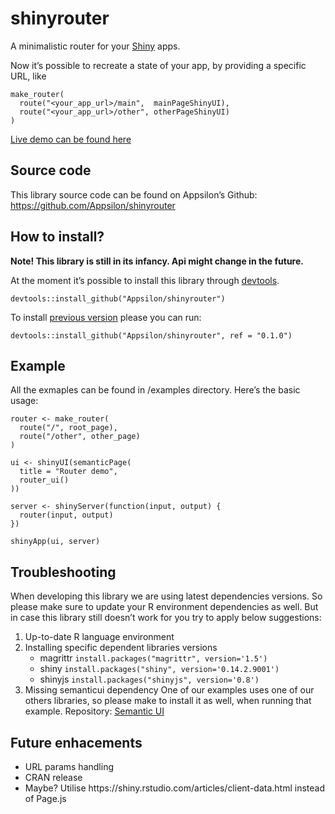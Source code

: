<link href="http://fonts.googleapis.com/css?family=Lato:300,300italic|Inconsolata" rel="stylesheet" type="text/css">
<link href='docs/style.css' rel='stylesheet' type='text/css'>

shinyrouter
===========

<div class="subheader">A minimalistic router for your [Shiny](https://shiny.rstudio.com/) apps.</div>

<div class="section level2">
Now it's possible to recreate a state of your app, by providing a specific URL, like 
```
make_router(
  route("<your_app_url>/main",  mainPageShinyUI),
  route("<your_app_url>/other", otherPageShinyUI)
)
```
<!--
TODO We would like to have a nice graphic explaning routing mechanism
-->
[Live demo can be found here](http://appsilondatascience.com/demos/shinyrouter)

</div>

Source code {.darkslide}
-----------
This library source code can be found on Appsilon's Github:
<br>
[https://github.com/Appsilon/shinyrouter](https://github.com/Appsilon/shinyrouter)

How to install?
---------------
**Note! This library is still in its infancy. Api might change in the future.**

At the moment it's possible to install this library through [devtools](https://github.com/hadley/devtools).
```
devtools::install_github("Appsilon/shinyrouter")
```

To install [previous version](https://github.com/Appsilon/shinyrouter/blob/master/CHANGELOG.md) please you can run:
```
devtools::install_github("Appsilon/shinyrouter", ref = "0.1.0")
```

Example {.firebrick}
-------
All the exmaples can be found in /examples directory.
Here's the basic usage:
```
router <- make_router(
  route("/", root_page),
  route("/other", other_page)
)

ui <- shinyUI(semanticPage(
  title = "Router demo",
  router_ui()
))

server <- shinyServer(function(input, output) {
  router(input, output)
})

shinyApp(ui, server)
```

Troubleshooting
-----------------
When developing this library we are using latest dependencies versions. So please make sure to update your R environment dependencies as well. But in case this library still doesn't work for you try to apply below suggestions:

1. Up-to-date R language environment
2. Installing specific dependent libraries versions
    * magrittr 
    ` install.packages("magrittr", version='1.5') `
    * shiny
    ` install.packages("shiny", version='0.14.2.9001') `
    * shinyjs
    ` install.packages("shinyjs", version='0.8') `

3. Missing semanticui dependency
One of our examples uses one of our others libraries, so please make to install it as well, when running that example.
Repository: [Semantic UI](https://github.com/Appsilon/semanticui)

Future enhacements {.darkorange}
------------------
* URL params handling
* CRAN release
* Maybe? Utilise https://shiny.rstudio.com/articles/client-data.html instead of Page.js
